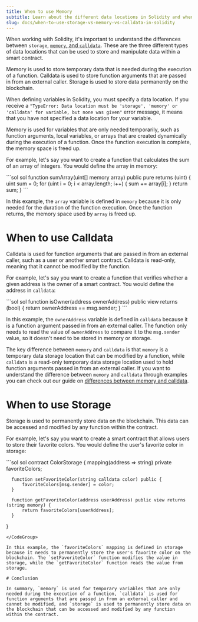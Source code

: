 ```yaml
---
title: When to use Memory
subtitle: Learn about the different data locations in Solidity and when to them
slug: docs/when-to-use-storage-vs-memory-vs-calldata-in-solidity
---
```



When working with Solidity, it's important to understand the differences between `storage`, [`memory`, and `calldata`](/docs/what-is-the-difference-between-memory-and-calldata-in-solidity). These are the three different types of data locations that can be used to store and manipulate data within a smart contract.

Memory is used to store temporary data that is needed during the execution of a function. Calldata is used to store function arguments that are passed in from an external caller. Storage is used to store data permanently on the blockchain.

When defining variables in Solidity, you must specify a data location. If you receive a `"TypeError: Data location must be 'storage', 'memory' or 'calldata' for variable, but none was given"` error message, it means that you have not specified a data location for your variable.


Memory is used for variables that are only needed temporarily, such as function arguments, local variables, or arrays that are created dynamically during the execution of a function. Once the function execution is complete, the memory space is freed up.

For example, let's say you want to create a function that calculates the sum of an array of integers. You would define the array in memory:

<CodeGroup>
  ```sol sol
  function sumArray(uint[] memory array) public pure returns (uint) {
      uint sum = 0;
      for (uint i = 0; i < array.length; i++) {
          sum += array[i];
      }
      return sum;
  }
  ```
</CodeGroup>

In this example, the `array` variable is defined in `memory` because it is only needed for the duration of the function execution. Once the function returns, the memory space used by `array` is freed up.

# When to use Calldata

Calldata is used for function arguments that are passed in from an external caller, such as a user or another smart contract. Calldata is read-only, meaning that it cannot be modified by the function.

For example, let's say you want to create a function that verifies whether a given address is the owner of a smart contract. You would define the address in `calldata`:

<CodeGroup>
  ```sol sol
  function isOwner(address ownerAddress) public view returns (bool) {
      return ownerAddress == msg.sender;
  }
  ```
</CodeGroup>

In this example, the `ownerAddress` variable is defined in `calldata` because it is a function argument passed in from an external caller. The function only needs to read the value of `ownerAddress` to compare it to the `msg.sender` value, so it doesn't need to be stored in memory or storage.

The key difference between `memory` and `calldata` is that `memory` is a temporary data storage location that can be modified by a function, while `calldata` is a read-only temporary data storage location used to hold function arguments passed in from an external caller. If you want to understand the difference between `memory` and `calldata` through examples you can check out our guide on [differences between memory and calldata](/docs/what-is-the-difference-between-memory-and-calldata-in-solidity).

# When to use Storage

Storage is used to permanently store data on the blockchain. This data can be accessed and modified by any function within the contract.

For example, let's say you want to create a smart contract that allows users to store their favorite colors. You would define the user's favorite color in storage:

<CodeGroup>
  ```sol sol
  contract ColorStorage {
      mapping(address => string) private favoriteColors;
      
      function setFavoriteColor(string calldata color) public {
          favoriteColors[msg.sender] = color;
      }
      
      function getFavoriteColor(address userAddress) public view returns (string memory) {
          return favoriteColors[userAddress];
      }
  }
  ```
</CodeGroup>

In this example, the `favoriteColors` mapping is defined in storage because it needs to permanently store the user's favorite color on the blockchain. The `setFavoriteColor` function modifies the value in storage, while the `getFavoriteColor` function reads the value from storage.

# Conclusion

In summary, `memory` is used for temporary variables that are only needed during the execution of a function, `calldata` is used for function arguments that are passed in from an external caller and cannot be modified, and `storage` is used to permanently store data on the blockchain that can be accessed and modified by any function within the contract.
